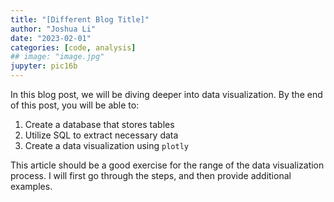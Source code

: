 ```yaml
---
title: "[Different Blog Title]"
author: "Joshua Li"
date: "2023-02-01"
categories: [code, analysis]
## image: "image.jpg"
jupyter: pic16b
---
```


In this blog post, we will be diving deeper into data visualization. By the end of this post, you will be able to:

1. Create a database that stores tables
2. Utilize SQL to extract necessary data
3. Create a data visualization using `plotly`

This article should be a good exercise for the range of the data visualization process. I will first go through the steps, and then provide additional examples.
